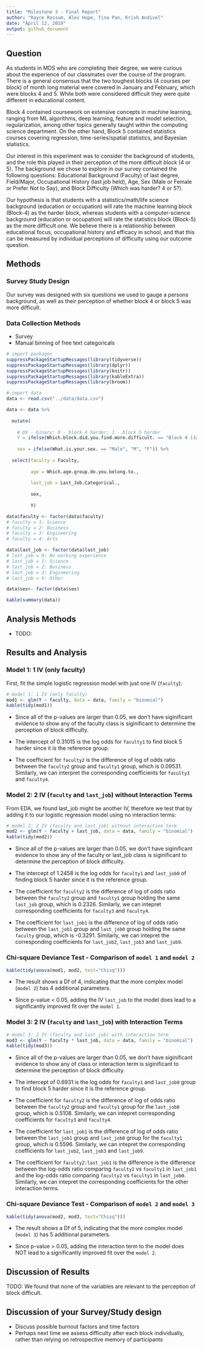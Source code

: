 ```yaml
---
title: "Milestone 3 - Final Report"
author: "Rayce Rossum, Alex Hope, Tina Pan, Krish Andivel"
date: "April 12, 2019"
output: github_document
---
```


## Question

As students in MDS who are completing their degree, we were curious about the experience of our classmates over the course of the program. There is a general consensus that the two toughest blocks (4 courses per block) of month long material were covered in January and February, which were blocks 4 and 5. While both were considered difficult they were quite different in educational content.

Block 4 contained coursework on extensive concepts in machine learning, ranging from ML algorithms, deep learning, feature and model selection, regularization, among other topics generally taught within the computing science department. On the other hand, Block 5 contained statistics courses covering regression, time-series/spatial statistics, and Bayesian statistics. 

Our interest in this experiment was to consider the background of students, and the role this played in their perception of the more difficult block (4 or 5). The background we chose to explore in our survey contained the following questions: Educational Background (Faculty) of last degree, Field/Major, Occupational History (last job held), Age, Sex (Male or Female or Prefer Not to Say), and Block Difficulty (Which was harder? 4 or 5?).

Our hypothesis is that students with a statistics/math/life science background (education or occupation) will rate the machine learning block (Block-4) as the harder block, whereas students with a computer-science background (education or occupation) will rate the statistics block (Block-5) as the more difficult one. We believe there is a relationship between educational focus, occupational history and efficacy in school, and that this can be measured by individual perceptions of difficulty using our outcome question.

## Methods
### Survey Study Design
Our survey was designed with six questions we used to gauge a persons background, as well as their perception of whether block 4 or block 5 was more difficult. 


### Data Collection Methods
  - Survey
  - Manual binning of free text categoricals

```r
# import packages
suppressPackageStartupMessages(library(tidyverse))
suppressPackageStartupMessages(library(dplyr))
suppressPackageStartupMessages(library(knitr))
suppressPackageStartupMessages(library(kableExtra))
suppressPackageStartupMessages(library(broom))
```

```r
# import data
data <- read.csv("../data/data.csv") 

data <- data %>% 
  
  mutate(
    
    # DV - binary: 0 - block 4 harder; 1 - block 5 harder
    Y = ifelse(Which.block.did.you.find.more.difficult. == "Block 4 (January)", 0, 1),
    
    sex = ifelse(What.is.your.sex. == "Male", "M", "F")) %>%
  
  select(faculty = Faculty,
         
         age = Which.age.group.do.you.belong.to.,
         
         last_job = Last_Job.Categorical.,
         
         sex,
         
         Y)

data$faculty <- factor(data$faculty)
# faculty = 1: Science
# faculty = 2: Business
# faculty = 3: Engineering
# faculty = 4: Arts

data$last_job <- factor(data$last_job)
# last_job = 0: No working experience
# last_job = 1: Science
# last_job = 2: Business
# last_job = 3: Engineering
# last_job = 9: Other

data$sex<- factor(data$sex)

kable(summary(data))
```

## Analysis Methods
- TODO:

## Results and Analysis
### Model 1: 1 IV (only faculty)

First, fit the simple logistic regression model with just one IV (`faculty`):

```r
# model 1: 1 IV (only faculty)
mod1 <- glm(Y ~ faculty, data = data, family = "binomial")
kable(tidy(mod1))
```

- Since all of the p-values are larger than 0.05, we don't have siginificant evidence to show any of the faculty class is siginificant to determine the perception of block difficulty.

- The intercept of 0.31015 is the log odds for `faculty1` to find block 5 harder since it is the reference group.

- The coefficient for `faculty2` is the difference of log of odds ratio between the `faculty2` group and `faculty1` group, which is 0.09531. Similarly, we can interpret the corresponding coefficients for `faculty3` and `faculty4`.

### Model 2: 2 IV (`faculty` and `last_job`) without Interaction Terms

From EDA, we found last_job might be another IV, therefore we test that by adding it to our logistic regression model using no interaction terms:

```r
# model 2: 2 IV (faculty and last_job) without interaction term
mod2 <- glm(Y ~ faculty + last_job, data = data, family = "binomial")
kable(tidy(mod2))
```

- Since all of the p-values are larger than 0.05, we don't have siginificant evidence to show any of the faculty or last_job class is siginificant to determine the perception of block difficulty.

- The intercept of 1.2458 is the log odds for `faculty1` and `last_job0` of finding block 5 harder since it is the reference group.

- The coefficient for `faculty2` is the difference of log of odds ratio between the `faculty2` group and `faculty1` group holding the same `last_job` group, which is 0.2326. Similarly, we can intepret corresponding coefficients for `faculty3` and `faculty4`.

- The coefficient for `last_job1` is the difference of log of odds ratio between the `last_job1` group and `last_job0` group holding the same `faculty` group, which is -0.3291. Similarly, we can intepret the corresponding coefficients for `last_job2`, `last_job3` and `last_job9`.

### Chi-square Deviance Test - Comparison of `model 1` and `model 2`

```r
kable(tidy(anova(mod1, mod2, test="Chisq")))
```

- The result shows a Df of 4, indicating that the more complex model (`model 2`) has 4 additional parameters.

- Since p-value < 0.05, adding the IV `last_job` to the model does lead to a significantly improved fit over the `model 1`.

### Model 3: 2 IV (`faculty` and `last_job`) with Interaction Terms

```r
# model 3: 2 IV (faculty and last_job) with interaction term
mod3 <- glm(Y ~ faculty * last_job, data = data, family = "binomial")
kable(tidy(mod3))
```


- Since all of the p-values are larger than 0.05, we don't have siginificant evidence to show any of class or interaction term is siginificant to determine the perception of block difficulty.

- The intercept of 0.6931 is the log odds for `faculty1` and `last_job0` group to find block 5 harder since it is the reference group.

- The coefficient for `faculty2` is the difference of log of odds ratio between the `faculty2` group and `faculty1` group for the `last_job0` group, which is 0.5108. Similarly, we can intepret corresponding coefficients for `faculty3` and `faculty4`.

- The coefficient for `last_job1` is the difference of log of odds ratio between the `last_job1` group and `last_job0` group for the `faculty1` group, which is 0.5596. Similarly, we can intepret the corresponding coefficients for `last_job2`, `last_job3` and `last_job9`.

- The coefficient for `faculty2:last_job1` is the difference is the difference between the log-odds ratio comparing `faculty2` vs `faculty1` in `last_job1` and the log-odds ratio comparing `faculty2` vs `faculty1` in `last_job0`. Similarly, we can intepret the corresponding coefficients for the other interaction terms.

### Chi-square Deviance Test - Comparison of `model 2` and `model 3`

```r
kable(tidy(anova(mod2, mod3, test="Chisq")))
```

- The result shows a Df of 5, indicating that the more complex model (`model 3`) has 5 additional parameters.

- Since p-value > 0.05, adding the interaction term to the model does NOT lead to a significantly improved fit over the `model 2`.

## Discussion of Results

TODO: We found that none of the variables are relevant to the perception of block difficult.

## Discussion of your Survey/Study design
  - Discuss possible burnout factors and time factors
  - Perhaps next time we assess difficulty after each block individually, rather than relying on retrospective memory of participants
